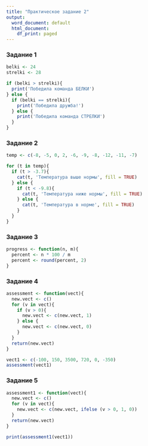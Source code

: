 ---
title: "Практическое задание 2"
output:
  word_document: default
  html_document:
    df_print: paged
---
### Задание 1

```{r}
belki <- 24
strelki <- 28
```
```{r}
if (belki > strelki){
  print('Победила команда БЕЛКИ')
} else {
  if (belki == strelki){
    print('Победила дружба!')
  } else {
    print('Победила команда СТРЕЛКИ')
  }
}
```


### Задание 2

```{r}
temp <- c(-8, -5, 0, 2, -6, -9, -8, -12, -11, -7)
```
```{r}
for (t in temp){
  if (t > -3.7){
    cat(t, 'Температура выше нормы', fill = TRUE)
  } else {
    if (t < -9.8){
      cat(t, 'Температура ниже нормы', fill = TRUE)
    } else {
      cat(t, 'Температура в норме', fill = TRUE)
    }
  }
}
```

### Задание 3

```{r}
progress <- function(n, m){
  percent <- n * 100 / m
  percent <- round(percent, 2)
}
```

### Задание 4

```{r}
assessment <- function(vect){
  new.vect <- c()
  for (v in vect){
    if (v > 0){
      new.vect <- c(new.vect, 1)
    } else {
      new.vect <- c(new.vect, 0)
    }
  }
  return(new.vect)
}
```
```{r}
vect1 <- c(-100, 150, 3500, 720, 0, -350)
assessment(vect1)
```

### Задание 5

```{r}
assessment1 <- function(vect){
  new.vect <- c()
  for (v in vect){
    new.vect <- c(new.vect, ifelse (v > 0, 1, 0))
  }
  return(new.vect)
}
```
```{r}
print(assessment1(vect1))
```

